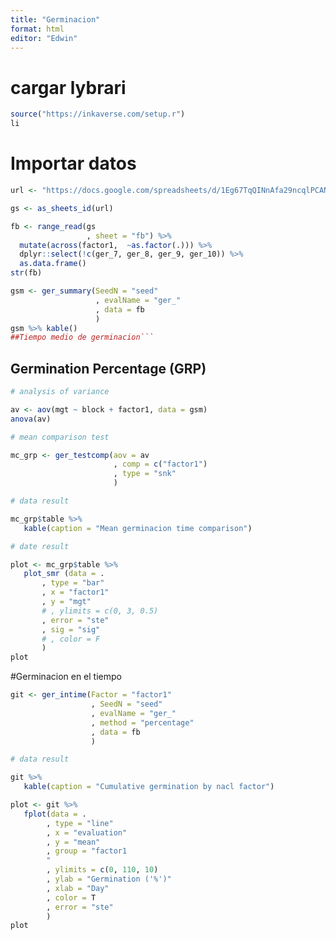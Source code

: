 ```yaml
---
title: "Germinacion"
format: html
editor: "Edwin"
---
```

# cargar lybrari
```r
source("https://inkaverse.com/setup.r")
li
```


# Importar datos
```r
url <- "https://docs.google.com/spreadsheets/d/1Eg67TqQINnAfa29ncqlPCAN7umUbyrkBbNOjd1us85Q/edit?gid=1454035531#gid=1454035531"

gs <- as_sheets_id(url)

fb <- range_read(gs
                 , sheet = "fb") %>% 
  mutate(across(factor1,  ~as.factor(.))) %>% 
  dplyr::select(!c(ger_7, ger_8, ger_9, ger_10)) %>% 
  as.data.frame()
str(fb)
```


```r
gsm <- ger_summary(SeedN = "seed"
                   , evalName = "ger_"
                   , data = fb
                   )
gsm %>% kable()
##Tiempo medio de germinacion```
```
## Germination Percentage (GRP)

```r
# analysis of variance

av <- aov(mgt ~ block + factor1, data = gsm)
anova(av)

# mean comparison test

mc_grp <- ger_testcomp(aov = av
                       , comp = c("factor1")
                       , type = "snk"
                       )

# data result

mc_grp$table %>% 
   kable(caption = "Mean germinacion time comparison")

# date result

plot <- mc_grp$table %>% 
   plot_smr (data = .
       , type = "bar"
       , x = "factor1"
       , y = "mgt"
       # , ylimits = c(0, 3, 0.5)
       , error = "ste"
       , sig = "sig"
       # , color = F
       )
plot
```
#Germinacion en el tiempo
```r
git <- ger_intime(Factor = "factor1"
                  , SeedN = "seed"
                  , evalName = "ger_"
                  , method = "percentage"
                  , data = fb
                  )

# data result

git %>% 
   kable(caption = "Cumulative germination by nacl factor")

plot <- git %>% 
   fplot(data = .
        , type = "line"
        , x = "evaluation"
        , y = "mean"
        , group = "factor1
        "
        , ylimits = c(0, 110, 10)
        , ylab = "Germination ('%')"
        , xlab = "Day"
        , color = T
        , error = "ste"
        )
plot
```

